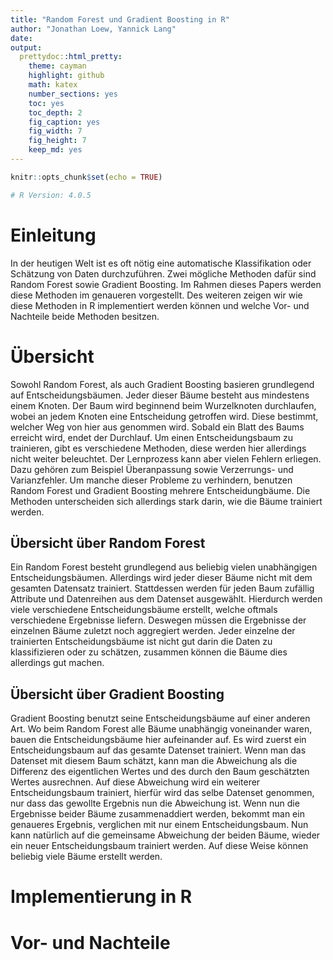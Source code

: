 ```yaml
---
title: "Random Forest und Gradient Boosting in R"
author: "Jonathan Loew, Yannick Lang"
date: 
output:
  prettydoc::html_pretty:
    theme: cayman
    highlight: github
    math: katex
    number_sections: yes
    toc: yes
    toc_depth: 2
    fig_caption: yes
    fig_width: 7
    fig_height: 7
    keep_md: yes
---
```


```r
knitr::opts_chunk$set(echo = TRUE)

# R Version: 4.0.5
```

# Einleitung
In der heutigen Welt ist es oft nötig eine automatische Klassifikation oder Schätzung von Daten durchzuführen. Zwei mögliche Methoden dafür sind Random Forest sowie Gradient Boosting.
Im Rahmen dieses Papers werden diese Methoden im genaueren vorgestellt. Des weiteren zeigen wir wie diese Methoden in R implementiert werden können und welche Vor- und Nachteile beide Methoden besitzen.

# Übersicht
Sowohl Random Forest, als auch Gradient Boosting basieren grundlegend auf Entscheidungsbäumen. Jeder dieser Bäume besteht aus mindestens einem Knoten. Der Baum wird beginnend beim Wurzelknoten durchlaufen, wobei an jedem Knoten eine Entscheidung getroffen wird. Diese bestimmt, welcher Weg von hier aus genommen wird. Sobald ein Blatt des Baums erreicht wird, endet der Durchlauf. Um einen Entscheidungsbaum zu trainieren, gibt es verschiedene Methoden, diese werden hier allerdings nicht weiter beleuchtet. Der Lernprozess kann aber vielen Fehlern erliegen. Dazu gehören zum Beispiel Überanpassung sowie Verzerrungs- und Varianzfehler. Um manche dieser Probleme zu verhindern, benutzen Random Forest und Gradient Boosting mehrere Entscheidungbäume. Die Methoden unterscheiden sich allerdings stark darin, wie die Bäume trainiert werden.

## Übersicht über Random Forest
Ein Random Forest besteht grundlegend aus beliebig vielen unabhängigen Entscheidungsbäumen. 
Allerdings wird jeder dieser Bäume nicht mit dem gesamten Datensatz trainiert. Stattdessen werden für jeden Baum zufällig Attribute und Datenreihen aus dem Datenset ausgewählt. Hierdurch werden viele verschiedene Entscheidungsbäume erstellt, welche oftmals verschiedene Ergebnisse liefern. Deswegen müssen die Ergebnisse der einzelnen Bäume zuletzt noch aggregiert werden. Jeder einzelne der trainierten Entscheidungsbäume ist nicht gut darin die Daten zu klassifizieren oder zu schätzen, zusammen können die Bäume dies allerdings gut machen.

## Übersicht über Gradient Boosting
Gradient Boosting benutzt seine Entscheidungsbäume auf einer anderen Art. Wo beim Random Forest alle Bäume unabhängig voneinander waren, bauen die Entscheidungsbäume hier aufeinander auf. Es wird zuerst ein Entscheidungsbaum auf das gesamte Datenset trainiert. Wenn man das Datenset mit diesem Baum schätzt, kann man die Abweichung als die Differenz des eigentlichen Wertes und des durch den Baum geschätzten Wertes ausrechnen. Auf diese Abweichung wird ein weiterer Entscheidungsbaum trainiert, hierfür wird das selbe Datenset genommen, nur dass das gewollte Ergebnis nun die Abweichung ist. Wenn nun die Ergebnisse beider Bäume zusammenaddiert werden, bekommt man ein genaueres Ergebnis, verglichen mit nur einem Entscheidungsbaum. Nun kann natürlich auf die gemeinsame Abweichung der beiden Bäume, wieder ein neuer Entscheidungsbaum trainiert werden. Auf diese Weise können beliebig viele Bäume erstellt werden.

# Implementierung in R


# Vor- und Nachteile


